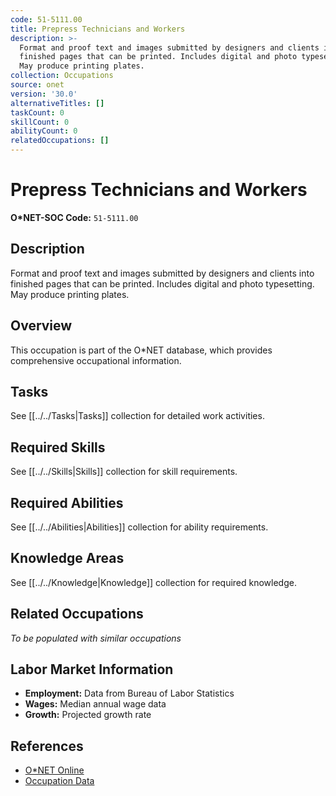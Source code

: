 ```yaml
---
code: 51-5111.00
title: Prepress Technicians and Workers
description: >-
  Format and proof text and images submitted by designers and clients into
  finished pages that can be printed. Includes digital and photo typesetting.
  May produce printing plates.
collection: Occupations
source: onet
version: '30.0'
alternativeTitles: []
taskCount: 0
skillCount: 0
abilityCount: 0
relatedOccupations: []
---
```

# Prepress Technicians and Workers

**O*NET-SOC Code:** `51-5111.00`

## Description

Format and proof text and images submitted by designers and clients into finished pages that can be printed. Includes digital and photo typesetting. May produce printing plates.

## Overview

This occupation is part of the O*NET database, which provides comprehensive occupational information.

## Tasks

See [[../../Tasks|Tasks]] collection for detailed work activities.

## Required Skills

See [[../../Skills|Skills]] collection for skill requirements.

## Required Abilities

See [[../../Abilities|Abilities]] collection for ability requirements.

## Knowledge Areas

See [[../../Knowledge|Knowledge]] collection for required knowledge.

## Related Occupations

*To be populated with similar occupations*

## Labor Market Information

- **Employment:** Data from Bureau of Labor Statistics
- **Wages:** Median annual wage data
- **Growth:** Projected growth rate

## References

- [O*NET Online](https://www.onetonline.org/link/summary/51-5111.00)
- [Occupation Data](https://www.onetcenter.org/)
